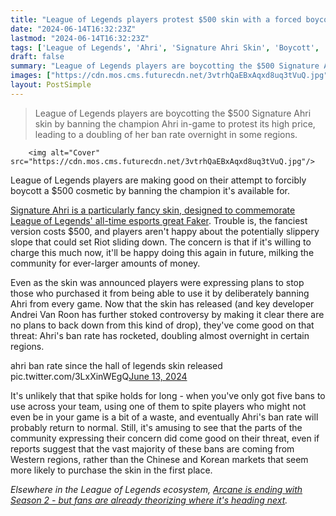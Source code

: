 ```yaml
---
title: "League of Legends players protest $500 skin with a forced boycott, perma-banning Ahri to stop anyone using her new cosmetic"
date: "2024-06-14T16:32:23Z"
lastmod: "2024-06-14T16:32:23Z"
tags: ['League of Legends', 'Ahri', 'Signature Ahri Skin', 'Boycott', 'Esports', 'Faker']
draft: false
summary: "League of Legends players are boycotting the $500 Signature Ahri skin by banning the champion Ahri in-game to protest its high price, leading to a doubling of her ban rate overnight in some regions."
images: ["https://cdn.mos.cms.futurecdn.net/3vtrhQaEBxAqxd8uq3tVuQ.jpg"]
layout: PostSimple
---
```

> League of Legends players are boycotting the $500 Signature Ahri skin by banning the champion Ahri in-game to protest its high price, leading to a doubling of her ban rate overnight in some regions.


        <img alt="Cover" src="https://cdn.mos.cms.futurecdn.net/3vtrhQaEBxAqxd8uq3tVuQ.jpg"/>
        
League of Legends players are making good on their attempt to forcibly boycott a $500 cosmetic by banning the champion it's available for.

[Signature Ahri is a particularly fancy skin, designed to commemorate League of Legends' all-time esports great Faker](https://www.gamesradar.com/games/league-of-legends/league-of-legends-has-a-new-skin-to-commemorate-esports-goat-faker-and-with-its-near-dollar500-price-tag-its-already-got-players-planning-forced-boycotts-as-a-form-of-protest/). Trouble is, the fanciest version costs $500, and players aren't happy about the potentially slippery slope that could set Riot sliding down. The concern is that if it's willing to charge this much now, it'll be happy doing this again in future, milking the community for ever-larger amounts of money.

Even as the skin was announced players were expressing plans to stop those who purchased it from being able to use it by deliberately banning Ahri from every game. Now that the skin has released (and key developer Andrei Van Roon has further stoked controversy by making it clear there are no plans to back down from this kind of drop), they've come good on that threat: Ahri's ban rate has rocketed, doubling almost overnight in certain regions.

ahri ban rate since the hall of legends skin released pic.twitter.com/3LxXinWEgQ[June 13, 2024](https://twitter.com/Caedrel/status/1801134880278942119)

It's unlikely that that spike holds for long - when you've only got five bans to use across your team, using one of them to spite players who might not even be in your game is a bit of a waste, and eventually Ahri's ban rate will probably return to normal. Still, it's amusing to see that the parts of the community expressing their concern did come good on their threat, even if reports suggest that the vast majority of these bans are coming from Western regions, rather than the Chinese and Korean markets that seem more likely to purchase the skin in the first place.

*Elsewhere in the League of Legends ecosystem, *[<em>Arcane is ending with Season 2 - but fans are already theorizing where it's heading next</em>](https://www.gamesradar.com/games/league-of-legends/arcane-season-2-isnt-the-end-of-riots-animation-push-and-fans-are-already-theorizing-where-in-the-league-of-legends-universe-were-heading-next/)*.*
        